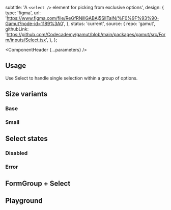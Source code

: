 


  subtitle: 'A `<select />` element for picking from exclusive options',
  design: {
    type: 'figma',
    url: 'https://www.figma.com/file/ReGfRNillGABAj5SlITalN/%F0%9F%93%90-Gamut?node-id=1189%3A0',
  },
  status: 'current',
  source: {
    repo: 'gamut',
    githubLink:
      'https://github.com/Codecademy/gamut/blob/main/packages/gamut/src/Form/inputs/Select.tsx',
  },
};

<Meta of={SelectStories} />

<ComponentHeader {...parameters} />

## Usage

Use Select to handle single selection within a group of options.

## Size variants

### Base

<Canvas of={SelectStories.Base} />

### Small

<Canvas of={SelectStories.Small} />

## Select states

### Disabled

<Canvas of={SelectStories.Disabled} />

### Error

<Canvas of={SelectStories.Error} />

## FormGroup + Select

<Canvas of={SelectStories.FormGroupBase} />
<Canvas of={SelectStories.FormGroupSmall} />

## Playground

<Canvas sourceState="shown" of={SelectStories.Default} />

<Controls />
